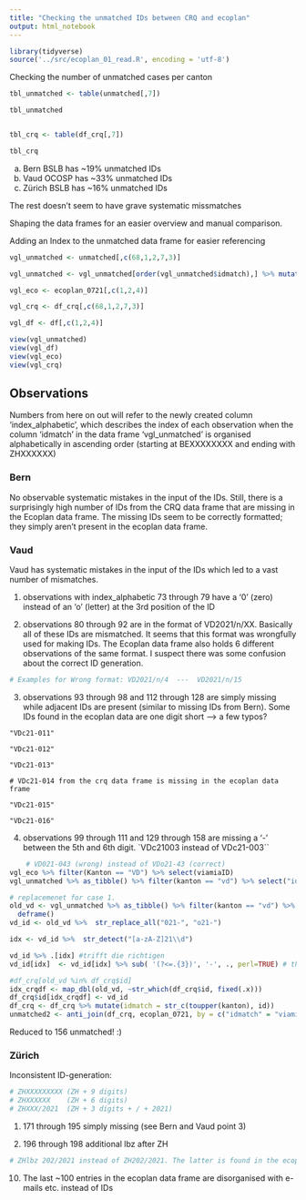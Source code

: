 ```yaml
---
title: "Checking the unmatched IDs between CRQ and ecoplan"
output: html_notebook
---
```

```r
library(tidyverse)
source('../src/ecoplan_01_read.R', encoding = 'utf-8')
```


Checking the number of unmatched cases per canton
```r
tbl_unmatched <- table(unmatched[,7])

tbl_unmatched


tbl_crq <- table(df_crq[,7])

tbl_crq
```
a) Bern BSLB has ~19% unmatched IDs
b) Vaud OCOSP has ~33% unmatched IDs
c) Zürich BSLB has ~16% unmatched IDs

The rest doesn't seem to have grave systematic missmatches


Shaping the data frames for an easier overview and manual comparison.

Adding an Index to the unmatched data frame for easier referencing

```r
vgl_unmatched <- unmatched[,c(68,1,2,7,3)]

vgl_unmatched <- vgl_unmatched[order(vgl_unmatched$idmatch),] %>% mutate("index_alphabetic" = 1:200)

vgl_eco <- ecoplan_0721[,c(1,2,4)]

vgl_crq <- df_crq[,c(68,1,2,7,3)]

vgl_df <- df[,c(1,2,4)]

view(vgl_unmatched)
view(vgl_df)
view(vgl_eco)
view(vgl_crq)
```


## Observations

Numbers from here on out will refer to the newly created column 'index_alphabetic', which describes the index of each observation when the column 'idmatch' in the data frame 'vgl_unmatched' is organised alphabetically in ascending order (starting at BEXXXXXXXX and ending with ZHXXXXXX) 

### Bern

No observable systematic mistakes in the input of the IDs. Still, there is a surprisingly high number of IDs from the CRQ data frame that are missing in the Ecoplan data frame. The missing IDs seem to be correctly formatted; they simply aren't present in the ecoplan data frame.

### Vaud

Vaud has systematic mistakes in the input of the IDs which led to a vast number of mismatches. 

1. observations with index_alphabetic 73 through 79 have a '0' (zero) instead of an 'o' (letter) at the 3rd position of the ID

2. observations 80 through 92 are in the format of VD2021/n/XX. Basically all of these IDs are mismatched. It seems that this format was wrongfully used for making IDs. The Ecoplan data frame also holds 6 different observations of the same format.
      I suspect there was some confusion about the correct ID generation.
```r
# Examples for Wrong format: VD2021/n/4  ---  VD2021/n/15
```


3. observations 93 through 98 and 112 through 128 are simply missing while adjacent IDs are present (similar to missing IDs from Bern). Some IDs found in the ecoplan data are one digit short --> a few typos?
    
```
"VDc21-011"

"VDc21-012"

"VDc21-013"

# VDc21-014 from the crq data frame is missing in the ecoplan data frame

"VDc21-015"

"VDc21-016"
``` 


4. observations 99 through 111 and 129 through 158 are missing a '-' between the 5th and 6th digit.
`VDc21003 instead of VDc21-003``



```r
    # VD021-043 (wrong) instead of VDo21-43 (correct)
vgl_eco %>% filter(Kanton == "VD") %>% select(viamiaID)
vgl_unmatched %>% as_tibble() %>% filter(kanton == "vd") %>% select("id")

# replacemenet for case 1.
old_vd <- vgl_unmatched %>% as_tibble() %>% filter(kanton == "vd") %>% select("id") %>%
  deframe()
vd_id <- old_vd %>%  str_replace_all("021-", "o21-")

idx <- vd_id %>%  str_detect("[a-zA-Z]21\\d")

vd_id %>% .[idx] #trifft die richtigen
vd_id[idx]  <- vd_id[idx] %>% sub( '(?<=.{3})', '-', ., perl=TRUE) # the gods of stackoverflow are benign

#df_crq[old_vd %in% df_crq$id]
idx_crqdf <- map_dbl(old_vd, ~str_which(df_crq$id, fixed(.x)))
df_crq$id[idx_crqdf] <- vd_id
df_crq <- df_crq %>% mutate(idmatch = str_c(toupper(kanton), id))
unmatched2 <- anti_join(df_crq, ecoplan_0721, by = c("idmatch" = "viamiaID"))
```

Reduced to 156 unmatched! :)


### Zürich

Inconsistent ID-generation:
```r
# ZHXXXXXXXXX (ZH + 9 digits)
# ZHXXXXXX    (ZH + 6 digits)
# ZHXXX/2021  (ZH + 3 digits + / + 2021)
```


1. 171 through 195 simply missing (see Bern and Vaud point 3)

2. 196 through 198 additional lbz after ZH 
```r
# ZHlbz 202/2021 instead of ZH202/2021. The latter is found in the ecoplan data frame.
```


10. The last ~100 entries in the ecoplan data frame are disorganised with e-mails etc. instead of IDs